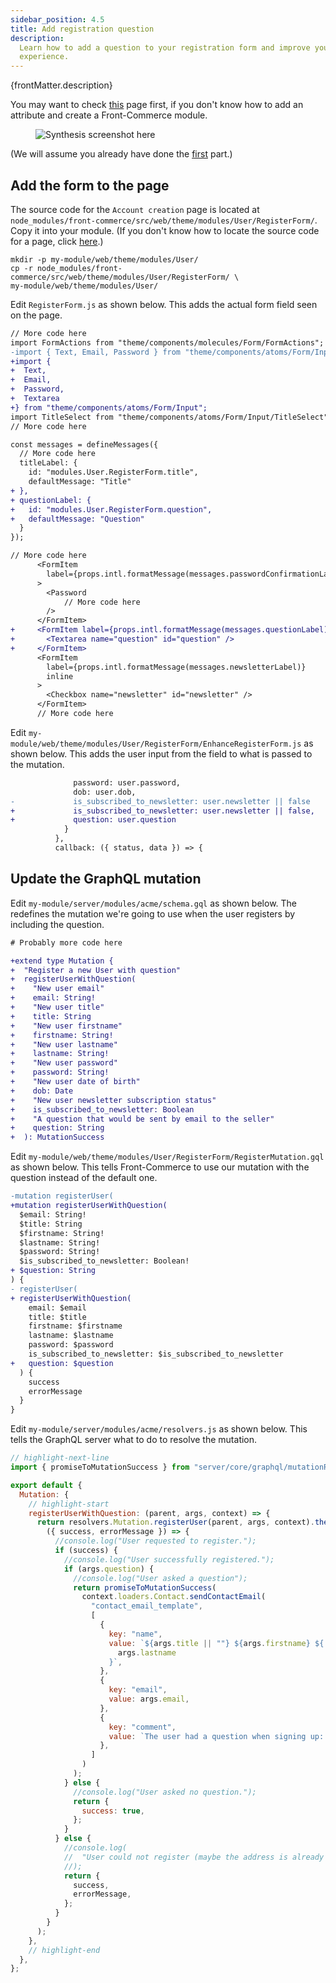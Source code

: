 ```yaml
---
sidebar_position: 4.5
title: Add registration question
description:
  Learn how to add a question to your registration form and improve your user
  experience.
---
```


<p>{frontMatter.description}</p>


You may want to check [this](/docs/2.x/magento2/add-new-attribute) page first,
if you don't know how to add an attribute and create a Front-Commerce module.

<Figure>

![Synthesis screenshot here](./assets/question-screenshot.png)

</Figure>

(We will assume you already have done the
[first](/docs/2.x/magento2/add-new-attribute) part.)

## Add the form to the page

The source code for the `Account creation` page is located at
`node_modules/front-commerce/src/web/theme/modules/User/RegisterForm/`. Copy it
into your module. (If you don't know how to locate the source code for a page,
click
[here](/docs/2.x/magento2/add-new-attribute#how-to-find-which-files-to-edit).)

```shell
mkdir -p my-module/web/theme/modules/User/
cp -r node_modules/front-commerce/src/web/theme/modules/User/RegisterForm/ \
my-module/web/theme/modules/User/
```

Edit `RegisterForm.js` as shown below. This adds the actual form field seen on
the page.

```diff
// More code here
import FormActions from "theme/components/molecules/Form/FormActions";
-import { Text, Email, Password } from "theme/components/atoms/Form/Input";
+import {
+  Text,
+  Email,
+  Password,
+  Textarea
+} from "theme/components/atoms/Form/Input";
import TitleSelect from "theme/components/atoms/Form/Input/TitleSelect";
// More code here

const messages = defineMessages({
  // More code here
  titleLabel: {
    id: "modules.User.RegisterForm.title",
    defaultMessage: "Title"
+ },
+ questionLabel: {
+   id: "modules.User.RegisterForm.question",
+   defaultMessage: "Question"
  }
});

// More code here
      <FormItem
        label={props.intl.formatMessage(messages.passwordConfirmationLabel)}
      >
        <Password
            // More code here
        />
      </FormItem>
+     <FormItem label={props.intl.formatMessage(messages.questionLabel)}>
+       <Textarea name="question" id="question" />
+     </FormItem>
      <FormItem
        label={props.intl.formatMessage(messages.newsletterLabel)}
        inline
      >
        <Checkbox name="newsletter" id="newsletter" />
      </FormItem>
      // More code here
```

Edit `my-module/web/theme/modules/User/RegisterForm/EnhanceRegisterForm.js` as
shown below. This adds the user input from the field to what is passed to the
mutation.

```diff
              password: user.password,
              dob: user.dob,
-             is_subscribed_to_newsletter: user.newsletter || false
+             is_subscribed_to_newsletter: user.newsletter || false,
+             question: user.question
            }
          },
          callback: ({ status, data }) => {
```

## Update the GraphQL mutation

Edit `my-module/server/modules/acme/schema.gql` as shown below. The redefines
the mutation we're going to use when the user registers by including the
question.

```diff
# Probably more code here

+extend type Mutation {
+  "Register a new User with question"
+  registerUserWithQuestion(
+    "New user email"
+    email: String!
+    "New user title"
+    title: String
+    "New user firstname"
+    firstname: String!
+    "New user lastname"
+    lastname: String!
+    "New user password"
+    password: String!
+    "New user date of birth"
+    dob: Date
+    "New user newsletter subscription status"
+    is_subscribed_to_newsletter: Boolean
+    "A question that would be sent by email to the seller"
+    question: String
+  ): MutationSuccess

```

Edit `my-module/web/theme/modules/User/RegisterForm/RegisterMutation.gql` as
shown below. This tells Front-Commerce to use our mutation with the question
instead of the default one.

```diff
-mutation registerUser(
+mutation registerUserWithQuestion(
  $email: String!
  $title: String
  $firstname: String!
  $lastname: String!
  $password: String!
  $is_subscribed_to_newsletter: Boolean!
+ $question: String
) {
- registerUser(
+ registerUserWithQuestion(
    email: $email
    title: $title
    firstname: $firstname
    lastname: $lastname
    password: $password
    is_subscribed_to_newsletter: $is_subscribed_to_newsletter
+   question: $question
  ) {
    success
    errorMessage
  }
}
```

Edit `my-module/server/modules/acme/resolvers.js` as shown below. This tells the
GraphQL server what to do to resolve the mutation.

```js title"my-module/server/modules/acme/resolvers.js
// highlight-next-line
import { promiseToMutationSuccess } from "server/core/graphql/mutationResponseBuilders";

export default {
  Mutation: {
    // highlight-start
    registerUserWithQuestion: (parent, args, context) => {
      return resolvers.Mutation.registerUser(parent, args, context).then(
        ({ success, errorMessage }) => {
          //console.log("User requested to register.");
          if (success) {
            //console.log("User successfully registered.");
            if (args.question) {
              //console.log("User asked a question");
              return promiseToMutationSuccess(
                context.loaders.Contact.sendContactEmail(
                  "contact_email_template",
                  [
                    {
                      key: "name",
                      value: `${args.title || ""} ${args.firstname} ${
                        args.lastname
                      }`,
                    },
                    {
                      key: "email",
                      value: args.email,
                    },
                    {
                      key: "comment",
                      value: `The user had a question when signing up: ${args.question}`,
                    },
                  ]
                )
              );
            } else {
              //console.log("User asked no question.");
              return {
                success: true,
              };
            }
          } else {
            //console.log(
            //  "User could not register (maybe the address is already used.)"
            //);
            return {
              success,
              errorMessage,
            };
          }
        }
      );
    },
    // highlight-end
  },
};
```

